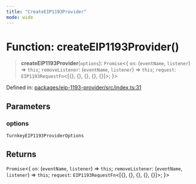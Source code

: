 ```yaml
---
title: "CreateEIP1193Provider"
mode: wide
---
```

  
# Function: createEIP1193Provider()

> **createEIP1193Provider**(`options`): `Promise`\<\{ `on`: (`eventName`, `listener`) => `this`; `removeListener`: (`eventName`, `listener`) => `this`; `request`: `EIP1193RequestFn`\<\[\{\}, \{\}, \{\}, \{\}, \{\}\]\>; \}\>

Defined in: [packages/eip-1193-provider/src/index.ts:31](https://github.com/tkhq/sdk/blob/ee72856c3f450731d7501ab05001215768b71500/packages/eip-1193-provider/src/index.ts#L31)

## Parameters

### options

`TurnkeyEIP1193ProviderOptions`

## Returns

`Promise`\<\{ `on`: (`eventName`, `listener`) => `this`; `removeListener`: (`eventName`, `listener`) => `this`; `request`: `EIP1193RequestFn`\<\[\{\}, \{\}, \{\}, \{\}, \{\}\]\>; \}\>
